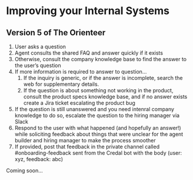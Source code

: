 # Improving your Internal Systems 

## Version 5 of The Orienteer
1. User asks a question
2. Agent consults the shared FAQ and answer quickly if it exists
3. Otherwise, consult the company knowledge base to find the answer to the user’s question
4. If more information is required to answer to question… 
    1. If the inquiry is generic, or if the answer is incomplete, search the web for supplementary details. 
    2. If the question is about something not working in the product, consult the product specs knowledge base, and if no answer exists create a Jira ticket escalating the product bug
5. If the question is still unanswered and you need intenral company knowledge to do so,  escalate the question to the hiring manager via Slack
6. Respond to the user with what happened (and hopefully an answer!) while soliciting feedback about things that were unclear for the agent builder and hiring manager to make the process smoother
7. If provided, post that feedback in the private channel called #onboarding-feedback sent from the Credal bot with the body (user: xyz, feedback: abc) 

Coming soon...